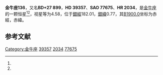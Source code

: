 {{Starbox begin
| name = 金牛座136
}}
{{Starbox observe
| epoch = [[J2000.0|J2000.0]]
| constell = [[金牛座|金牛座]]<ref name=SIMBAD>{{cite web
 | url=http://simbad.u-strasbg.fr/simbad/sim-id?Ident=HR+2034
 | title =Pulsating variable Star
 | publisher=Centre de Données astronomiques de Strasbourg
 | work=SIMBAD
 | accessdate=2012-07-13}}</ref><ref name=DATA>{{cite web
 | url=http://vizier.u-strasbg.fr/viz-bin/VizieR-5?-out.add=.&-source=5050&-corr=PK=HR&-out.max=9999&HR=2034
 | title =VizieR Detailed Page
 | accessdate=2012-07-13}}</ref>
| 星官 = 
| ra = {{RA|5|53|19.6}}<ref name=SIMBAD /><ref name=DATA />
| dec = {{DEC|+27|36|44}}<ref name=SIMBAD /><ref name=DATA />
| appmag_v = 4.58<ref name=SIMBAD /><ref name=DATA />
}}
{{Starbox character
| class = A0V<ref name=SIMBAD /><ref name=DATA />
| b-v = -0.02<ref name=SIMBAD /><ref name=DATA />
| u-b = 0.03<ref name=SIMBAD /><ref name=DATA />
| r-i = 0<ref name=SIMBAD /><ref name=DATA />
| variable = 
}}
{{Starbox astrometry
| radial_v = 0.03
| prop_mo_ra = -16
| parallax = 0.021
| p_error = 
}}
{{Starbox catalog
| names =BD+27 899，[[SAO星表|SAO]] 77675，[[HD星表|HD]] 39357，[[HR星表|HR]] 2034}}
{{Starbox reference |Simbad=HR+2034}}
{{Starbox end}}

'''金牛座136'''，又名'''BD+27 899'''，'''HD 39357'''、'''SAO 77675'''、'''HR 2034'''，是[[金牛座|金牛座]]的一颗恒星<ref name=SIMBAD /><ref name=DATA />，视星等为4.58，位于[[銀道座標系|銀經]]182.01，[[銀道座標系|銀緯]]0.77，其[[B1900.0|B1900.0]]坐标为赤經{{RA|5|47|2.4}}，赤緯{{DEC|+27|0.77|19}}。

== 参考文献 ==
{{reflist}}

{{star-stub}}

{{金牛座恒星}}
{{星官|诸王|6|4}}
[[Category:金牛座|Category:金牛座]]
[[Category:HD和HDE天體|39357]]
[[Category:HR天體|2034]]
[[Category:SAO天體|77675]]